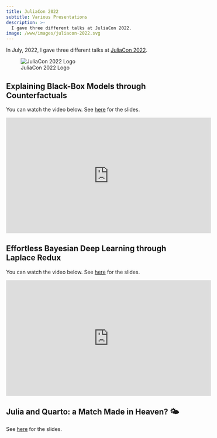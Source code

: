 ```yaml
---
title: JuliaCon 2022
subtitle: Various Presentations
description: >-
  I gave three different talks at JuliaCon 2022.
image: /www/images/juliacon-2022.svg
---
```


In July, 2022, I gave three different talks at [JuliaCon 2022](https://juliacon.org/2022/){target="_blank"}.

![JuliaCon 2022 Logo](/www/images/juliacon-2022.svg)

## Explaining Black-Box Models through Counterfactuals

You can watch the video below. See [here](counterfactuals.qmd){target="_blank"} for the slides.

<iframe width="560" height="315" src="https://www.youtube.com/embed/C3JAMnb5Eqg" title="YouTube video player" frameborder="0" allow="accelerometer; autoplay; clipboard-write; encrypted-media; gyroscope; picture-in-picture" allowfullscreen></iframe>

## Effortless Bayesian Deep Learning through Laplace Redux

You can watch the video below. See [here](laplace.qmd){target="_blank"} for the slides.

<iframe width="560" height="315" src="https://www.youtube.com/embed/oWko8FRj_64" title="YouTube video player" frameborder="0" allow="accelerometer; autoplay; clipboard-write; encrypted-media; gyroscope; picture-in-picture" allowfullscreen></iframe>


## Julia and Quarto: a Match Made in Heaven? 🌤️

See [here](quarto.qmd){target="_blank"} for the slides.